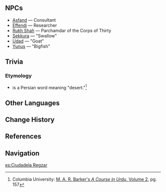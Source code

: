 {{Location Infobox
|image        = Citadel of Regzar.png
|type         = Point of Interest
|region       = Sumeru
|subregion    = Dharma Forest
|area         = Avidya Forest
|subarea      = Sumeru City
}}
{{Location Intro|description=<p>It is the [[Corps of Thirty]]'s headquarters.</p>}}

==NPCs==
* [[Asfand]] &mdash; Consultant
* [[Effendi]] &mdash; Researcher
* [[Rukh Shah]] &mdash; Parchamdar of the Corps of Thirty
* [[Sekkura]] &mdash; "Swallow"
* [[Udad]] &mdash; "Goat"
* [[Yunus]] &mdash; "Bigfish"
<!--
==Gallery==
<gallery>
</gallery>
-->
==Trivia==
===Etymology===
* {{Lang|''Regzar''|fa=ریگ زار}} is a Persian word meaning "desert."<ref>Columbia University: [http://www.columbia.edu/itc/mealac/pritchett/00urduhindilinks/txt_barker_persian.pdf M. A. R. Barker's ''A Course in Urdu'', Volume 2], pg. 157</ref>

==Other Languages==
{{Other Languages
|default_hidden = 1
|en      = Citadel of Regzar
|zhs     = 聚砂厅
|zhs_rm  = Jùshā-tīng
|zht     = 聚砂廳
|zht_rm  = Jùshā-tīng
|ja      = レグザー庁
|ja_rm   = Reguzaa-chou
|ko      = {{tt|취사청|聚砂廳}}
|ko_rm   = Chwisa-cheong
|es      = Ciudadela Regzar
|fr      = Citadelle de Regzar
|ru      = Цитадель Регзара
|th      = ป้อมปราการ Regzar
|th_rm   = Pom Prakan Regzar
|vi      = Đại Sảnh Regzar
|de      = Halle von Regzar
|id      = Citadel of Regzar
|pt      = Cidadela de Regzar
|tr      = Regzar Kalesi
|it      = Cittadella di Regzar
}}

==Change History==
{{Change History|3.0}}

==References==
{{Reflist}}

==Navigation==
{{PoI Navbox|Sumeru}}

[[es:Ciudadela Regzar]]